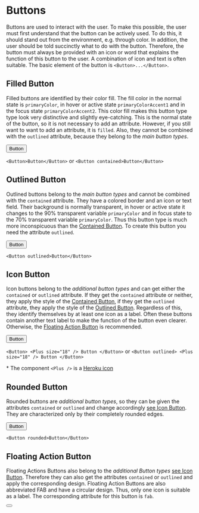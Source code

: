 
<Meta title="Button" />

# Buttons

Buttons are used to interact with the user. To make this possible,
the user must first understand that the button can be actively used.
To do this, it should stand out from the environment, e.g. through color.
In addition, the user should be told succinctly what to do with the button.
Therefore, the button must always be provided with an icon or word that
explains the function of this button to the user. A combination of icon and
text is often suitable.
The basic element of the button is `<Button>...</Button>`.

## Filled Button

Filled buttons are identified by their color fill. The fill color in the
normal state is `primaryColor`, in hover or active state `primaryColorAccent1`
and in the focus state `primaryColorAccent2`. This color fill makes this button type
type look very distinctive and slightly eye-catching. This is the normal state of the
button, so it is not necessary to add an attribute. However, if you still want to
want to add an attribute, it is `filled`. Also, they cannot be combined with the
`outlined` attribute, because they belong to the _main button types_.

<Story name="Filled" default>
  <Button contained>Button</Button>
</Story>

`<Button>Button</Button>` or `<Button contained>Button</Button>`

## Outlined Button

Outlined buttons belong to the _main button types_ and cannot be combined with the
`contained` attribute. They have a colored border and an icon or text field. Their background
is normally transparent, in hover or active state it changes to the 90% transparent
variable `primaryColor` and in focus state to the 70% transparent variable `primaryColor`.
Thus this button type is much more inconspicuous than the [Contained Button](#contained-button). To
create this button you need the attribute `outlined`.

<Story name="Outlined">
  <Button outlined>Button</Button>
</Story>

`<Button outlined>Button</Button>`

## Icon Button

Icon buttons belong to the _additional button types_ and can get either the `contained` or `outlined`
attribute. If they get the `contained` attribute or neither, they apply the style of the
[Contained Button](#contained-button), if they get the `outlined` attribute, they apply the style of the
[Outlined Button](#outlined-button). Regardless of this, they identify themselves by at least one icon as
a label. Often these buttons contain another text label to make the function of the button even clearer.
Otherwise, the [Floating Action Button](#floating-action-button) is recommended.

<Story name="Icon">
  <Button>
    <Plus size="18" /> Button
  </Button>
</Story>

`<Button> <Plus size="18" /> Button </Button>` or `<Button outlined> <Plus size="18" /> Button </Button>`

\* The component `<Plus />` is a [Heroku icon](https://github.com/impulse/heroicons-react)

## Rounded Button

Rounded buttons are _additional button types_, so they can be given the attributes
`contained` or `outlined` and change accordingly [see Icon Button](#icon-button). They are
characterized only by their completely rounded edges.

<Story name="Rounded">
  <Button rounded>Button</Button>
</Story>

`<Button rounded>Button</Button>`

## Floating Action Button

Floating Actions Buttons also belong to the _additional Button types_ [see Icon Button](#icon-button).
Therefore they can also get the attributes `contained` or `outlined` and apply the corresponding
design. Floating Action Buttons are also abbreviated FAB and have a circular design. Thus,
only one icon is suitable as a label. The corresponding attribute for this button is `fab`.

<Story name="FAB">
  <Button fab>
    <Plus />
  </Button>
</Story>
